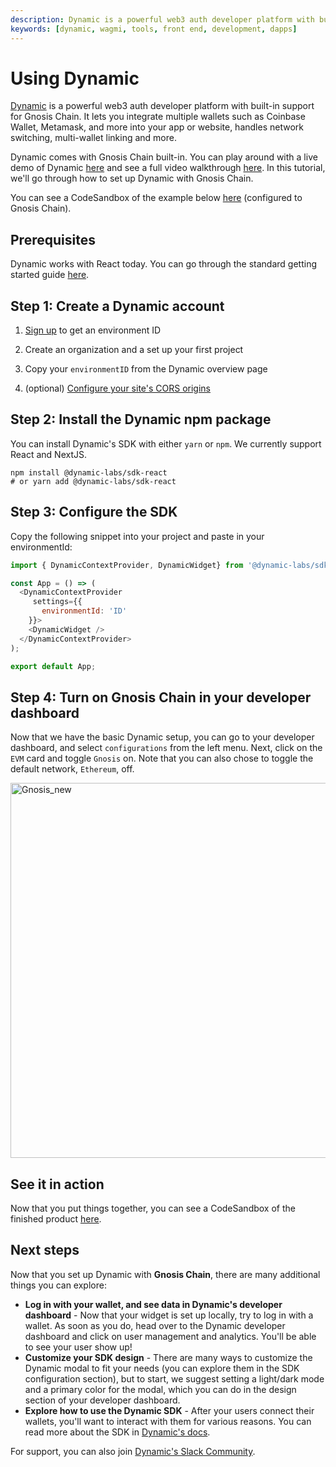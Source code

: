 ```yaml
--- 
description: Dynamic is a powerful web3 auth developer platform with built-in support for Gnosis Chain. It lets you integrate multiple wallets such as Coinbase Wallet, Metamask, and more into your app or website, handles network switching, multi-wallet linking and more. This guide will show you how to use Gnosis Chain with Dynamic.
keywords: [dynamic, wagmi, tools, front end, development, dapps]
---
```


# Using Dynamic

[Dynamic](www.dynamic.xyz) is a powerful web3 auth developer platform with built-in support for Gnosis Chain. It lets you integrate multiple wallets such as Coinbase Wallet, Metamask, and more into your app or website, handles network switching, multi-wallet linking and more.

Dynamic comes with Gnosis Chain built-in. You can play around with a live demo of Dynamic [here](demo.dynamic.xyz)  and see a full video walkthrough [here](https://www.dynamic.xyz/product-walkthrough). In this tutorial, we'll go through how to set up Dynamic with Gnosis Chain.

You can see a CodeSandbox of the example below [here](https://codesandbox.io/s/dynamic-gnosis-chain-demo-vzps4b) (configured to Gnosis Chain).

## Prerequisites

Dynamic works with React today. You can go through the standard getting started guide [here](https://docs.dynamic.xyz/docs/getting-started-with-dynamic). 

## Step 1: Create a Dynamic account

1. [Sign up](https://app.dynamic.xyz) to get an environment ID

2. Create an organization and a set up your first project

3. Copy your `environmentID` from the Dynamic overview page

4. (optional) <a href="doc:security" target="_blank"> Configure your site's CORS origins</a> 

## Step 2: Install the Dynamic npm package

You can install Dynamic's SDK with either `yarn` or `npm`. We currently support React and NextJS.

```shell
npm install @dynamic-labs/sdk-react
# or yarn add @dynamic-labs/sdk-react
```



## Step 3: Configure the SDK

Copy the following snippet into your project and paste in your environmentId:

```javascript
import { DynamicContextProvider, DynamicWidget} from '@dynamic-labs/sdk-react';

const App = () => (
  <DynamicContextProvider
     settings={{
       environmentId: 'ID'
    }}>
    <DynamicWidget /> 
  </DynamicContextProvider>
);

export default App;
```



## Step 4: Turn on Gnosis Chain in your developer dashboard

Now that we have the basic Dynamic setup, you can go to your developer dashboard, and select `configurations` from the left menu. Next, click on the `EVM` card and toggle `Gnosis` on. Note that you can also chose to toggle the default network, `Ethereum`, off.

<img width="600" alt="Gnosis_new" src="https://user-images.githubusercontent.com/1596208/228478128-925acb34-1f5d-45a5-bd2a-c6467af265a7.png">



## See it in action

Now that you put things together, you can see a CodeSandbox of the finished product [here](https://codesandbox.io/s/dynamic-gnosis-chain-demo-vzps4b).

## Next steps

Now that you set up Dynamic with **Gnosis Chain**, there are many additional things you can explore:

- **Log in with your wallet, and see data in Dynamic's developer dashboard** - Now that your widget is set up locally, try to log in with a wallet. As soon as you do, head over to the Dynamic developer dashboard and click on user management and analytics. You'll be able to see your user show up!
- **Customize your SDK design** - There are many ways to customize the Dynamic modal to fit your needs (you can explore them in the SDK configuration section), but to start, we suggest setting a light/dark mode and a primary color for the modal, which you can do in the design section of your developer dashboard.
- **Explore how to use the Dynamic SDK** - After your users connect their wallets, you'll want to interact with them for various reasons. You can read more about the SDK in [Dynamic's docs](docs.dynamic.xyz).

For support, you can also join [Dynamic's Slack Community](www.dynamic.xyz/slack).
